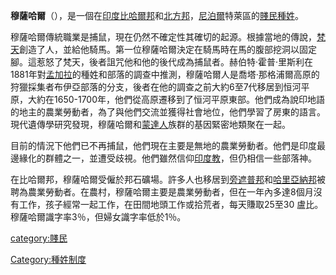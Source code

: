 '''穆薩哈爾'''（{{lang-en|Musahar}}），是一個在[[印度|印度]][[比哈爾邦|比哈爾邦]]和[[北方邦|北方邦]]，[[尼泊爾|尼泊爾]]特萊區的[[賤民|賤民]][[種姓|種姓]]。

穆薩哈爾傳統職業是捕鼠，現在仍然不確定性其確切的起源。根據當地的傳說，[[梵天|梵天]]創造了人，並給他騎馬。第一位穆薩哈爾決定在騎馬時在馬的腹部挖洞以固定腳。這惹怒了梵天，後者詛咒他和他的後代成為捕鼠者。赫伯特·霍普·里斯利在1881年對[[孟加拉|孟加拉]]的種姓和部落的調查中推測，穆薩哈爾人是喬塔·那格浦爾高原的狩獵採集者布伊亞部落的分支，後者在他的調查之前大約6至7代移居到恒河平原，大約在1650-1700年，他們從高原遷移到了恒河平原東部。他們成為說印地語的地主的農業勞動者，為了與他們交流並獲得社會地位，他們學習了房東的語言。現代遺傳學研究發現，穆薩哈爾和[[蒙達人|蒙達人]]族群的基因緊密地類聚在一起。

目前的情況下他們已不再捕鼠，他們現在主要是無地的農業勞動者。他們是印度最邊緣化的群體之一，並遭受歧視。他們雖然信仰[[印度教|印度教]]，但仍相信一些部落神。

在比哈爾邦，穆薩哈爾受僱於邦石礦場。許多人也移居到[[旁遮普邦|旁遮普邦]]和[[哈里亞納邦|哈里亞納邦]]被聘為農業勞動者。在農村，穆薩哈爾主要是農業勞動者，但在一年內多達8個月沒有工作，孩子經常一起工作，在田間地頭工作或拾荒者，每天賺取25至30 盧比。穆薩哈爾識字率3％，但婦女識字率低於1％。

[[category:賤民|category:賤民]]
[[Category:種姓制度|Category:種姓制度]]